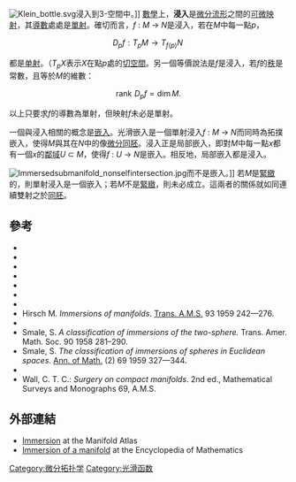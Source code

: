 [[File:Klein_bottle.svg|thumb]]浸入到3-空間中。]]
[[數學|數學]]上，'''浸入'''是[[微分流形|微分流形]]之間的[[可微映射|可微映射]]，其[[前推_(微分)|導數]]處處是[[單射|單射]]。確切而言，''f'' : ''M'' → ''N''是浸入，若在''M''中每一點''p''，

:<math>D_pf : T_p M \to T_{f(p)}N\,</math>

都是[[单射|单射]]。（''T<sub>p</sub>X''表示''X''在點''p''處的[[切空間|切空間]]。另一個等價說法是''f''是浸入，若''f''的[[秩_(微分拓撲)|秩]]是常數，且等於''M''的維數：

:<math>\operatorname{rank}\,D_p f = \dim M.</math>

以上只要求''f''的導數為單射，但映射''f''未必是單射。

一個與浸入相關的概念是[[嵌入_(數學)#微分拓撲|嵌入]]。光滑嵌入是一個單射浸入''f'' : ''M'' → ''N''而同時為拓撲嵌入，使得''M''與其在''N''中的像[[微分同胚|微分同胚]]。浸入正是局部嵌入，即對''M''中每一點''x''都有一個''x''的[[鄰域|鄰域]]''U'' ⊂ ''M''，使得''f'' : ''U'' → ''N''是嵌入。相反地，局部嵌入都是浸入。

[[File:Immersedsubmanifold_nonselfintersection.jpg|thumb]]而不是嵌入。]]
若''M''是[[緊緻|緊緻]]的，則單射浸入是一個嵌入；若''M''不是[[緊緻|緊緻]]，則未必成立。這兩者的關係就如同連續雙射之於[[同胚|同胚]]。

==參考==
{{reflist}}
{{refbegin}}
* {{Citation |title=Embeddings and immersions |first=Masahisa |last=Adachi |url=http://books.google.com/books?id=JcMwHWSBSB4C |postscript=, translation Kiki Hudson |isbn=978-0-8218-4612-4 |year=1993 |accessdate=2013-09-29 |archive-date=2013-11-26 |archive-url=https://web.archive.org/web/20131126173835/http://books.google.com/books?id=JcMwHWSBSB4C |dead-url=no }}
*{{Citation|authorlink=Vladimir Arnold|first=V. I.|last=Arnold|first2=A. N.|last2=Varchenko|first3=S. M.|last3=Gusein-Zade|title=Singularities of Differentiable Maps: Volume 1|publisher=Birkhäuser|year=1985|isbn=0-8176-3187-9}}
*{{Citation|first=J. W.|last=Bruce|first2=P. J.|last2=Giblin|title=Curves and Singularities|publisher=Cambridge University Press|year=1984|isbn=0-521-42999-4}}
*{{Citation |first1=J. Scott |last1=Carter |first2=Masahico |last2=Saito |year=1995 |title=Surfaces in 3-Space That Do Not Lift to Embeddings in 4-Space |url=http://citeseerx.ist.psu.edu/viewdoc/summary?doi=10.1.1.44.1505 |postscript=published in conference proceedings Knot theory, Banach center publications, 42 Warzawa (1998), 29–47. |accessdate=2013-09-29 |archive-date=2016-03-04 |archive-url=https://web.archive.org/web/20160304084649/http://citeseerx.ist.psu.edu/viewdoc/summary?doi=10.1.1.44.1505 |dead-url=no }}
*{{Citation |first1=J. Scott |last1=Carter |first2=Masahico |last2=Saito |year=1998 |title=Knotted Surfaces and Their Diagrams |series=Mathematical Surveys and Monographs |volume=55 |pages=258 |isbn=978-0-8218-0593-0 }}
*{{Citation |first1=J. Scott |last1=Carter |first2=Seiichi |last2=Kamada |first3=Masahico |last3=Saito |title=Surfaces in 4-space |year=2004 }}
*{{Citation|authorlink=Mikhail Gromov (mathematician)|first=M.|last=Gromov|title=Partial differential relations|publisher=Springer|year=1986|isbn=3-540-12177-3}}
*Hirsch M. ''Immersions of manifolds''.  [[Trans._A.M.S.|Trans. A.M.S.]] 93 1959 242—276.
*{{Citation |last=Koschorke |first=Ulrich |title=Multiple points of Immersions and the Kahn-Priddy Theorem |journal=Math Z. |year=1979 |pages=223–236 |issue=169}}
*Smale, S. ''A classification of immersions of the two-sphere.''  Trans. Amer. Math. Soc.  90  1958 281–290.
*Smale, S. ''The classification of immersions of spheres in Euclidean spaces''.  [[Annals_of_Mathematics|Ann. of Math.]] (2)  69  1959 327—344.
*{{citation
|last=Spring
|first=D.
|url=http://www.ams.org/bull/2005-42-02/S0273-0979-05-01048-7/S0273-0979-05-01048-7.pdf
|title=The Golden Age of Immersion Theory in Topology: 1959-1973
|journal=[[Bulletin_of_the_American_Mathematical_Society|Bulletin of the American Mathematical Society]]
|issue=42
|pages=163–180
|year=2005
|accessdate=2013-09-29
|archive-date=2008-07-25
|archive-url=https://web.archive.org/web/20080725143529/http://www.ams.org/bull/2005-42-02/S0273-0979-05-01048-7/S0273-0979-05-01048-7.pdf
|dead-url=no
}}
*Wall, C. T. C.: ''Surgery on compact manifolds''. 2nd ed., Mathematical Surveys and Monographs 69, A.M.S.
{{refend}}

==外部連結==
*[http://www.map.mpim-bonn.mpg.de/Immersion Immersion] {{Wayback|url=http://www.map.mpim-bonn.mpg.de/Immersion |date=20200809002453 }} at the Manifold Atlas
*[http://www.encyclopediaofmath.org/index.php/Immersion_of_a_manifold Immersion of a manifold] {{Wayback|url=http://www.encyclopediaofmath.org/index.php/Immersion_of_a_manifold |date=20150331073015 }} at the Encyclopedia of Mathematics

[[Category:微分拓扑学|Category:微分拓扑学]]
[[Category:光滑函数|Category:光滑函数]]